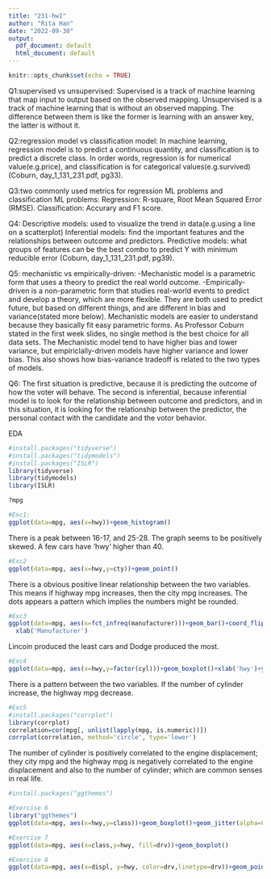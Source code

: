 ```yaml
---
title: "231-hw1"
author: "Rita Han"
date: "2022-09-30"
output:
  pdf_document: default
  html_document: default
---
```


```r
knitr::opts_chunk$set(echo = TRUE)
```
Q1:supervised vs unsupervised:
Supervised is a track of machine learning that map input to output based on the observed mapping.
Unsupervised is a track of machine learning that is without an observed mapping.
The difference between them is like the former is learning with an answer key, the latter is without it.  

Q2:regression model vs classification model:
In machine learning, regression model is to predict a continuous quantity, and classification is to predict a discrete class. In order words, regression is for numerical value(e.g.price), and classification is for categorical values(e.g.survived) (Coburn, day_1_131_231.pdf, pg33).

Q3:two commonly used metrics for regression ML problems and classification ML problems:
Regression: R-square, Root Mean Squared Error (RMSE). 
Classification: Accurary and F1 score.

Q4:
Descriptive models: used to visualize the trend in data(e.g.using a line on a scatterplot)
Inferential models: find the important features and the relationships between outcome and predictors.
Predictive models: what groups of features can be the best combo to predict Y with minimum reducible error (Coburn, day_1_131_231.pdf, pg39).

Q5: mechanistic vs empirically-driven:
-Mechanistic model is a parametric form that uses a theory to predict the real world outcome.
-Empirically-driven is a non-parametric form that studies real-world events to predict and develop a theory, which are more flexible.
They are both used to predict future, but based on different things, and are different in bias and variance(stated more below).
Mechanistic models are easier to understand because they basically fit easy parametric forms.
As Professor Coburn stated in the first week slides, no single method is the best choice for all data sets. The Mechanistic model tend to have higher bias and lower variance, but empiriclally-driven models have higher variance and lower bias. This also shows how bias-variance tradeoff is related to the two types of models.

Q6:
The first situation is predictive, because it is predicting the outcome of how the voter will behave. The second is inferential, because inferential model is to look for the relationship between outcome and predictors, and in this situation, it is looking for the relationship between the predictor, the personal contact with the candidate and the votor behavior. 

EDA
```r
#install.packages("tidyverse")
#install.packages("tidymodels")
#install.packages("ISLR")
library(tidyverse)
library(tidymodels)
library(ISLR)
```

```r
?mpg
```

```r
#Exc1:
ggplot(data=mpg, aes(x=hwy))+geom_histogram()
```
There is a peak between 16-17, and 25-28. The graph seems to be positively skewed. A few cars have 'hwy' higher than 40.

```r
#Exc2
ggplot(data=mpg, aes(x=hwy,y=cty))+geom_point()
```
There is a obvious positive linear relationship between the two variables. This means if highway mpg increases, then the city mpg increases. The dots appears a pattern which implies the numbers might be rounded.

```r
#Exc3
ggplot(data=mpg, aes(x=fct_infreq(manufacturer)))+geom_bar()+coord_flip()+
  xlab('Manufacturer')
```
Lincoin produced the least cars and Dodge produced the most.

```r
#Exc4
ggplot(data=mpg, aes(x=hwy,y=factor(cyl)))+geom_boxplot()+xlab('hwy')+ylab('cyl')

```
There is a pattern between the two variables. If the number of cylinder increase, the highway mpg decrease.

```r
#Exc5
#install.packages("corrplot")
library(corrplot)
correlation=cor(mpg[, unlist(lapply(mpg, is.numeric))])
corrplot(correlation, method='circle', type='lower')
```
The number of cylinder is positively correlated to the engine displacement; they city mpg and the highway mpg is negatively correlated to the engine displacement and also to the number of cylinder; which are common senses in real life. 
```r
#install.packages("ggthemes")    
```

```r
#Exercise 6
library("ggthemes")
ggplot(data=mpg, aes(x=hwy,y=class))+geom_boxplot()+geom_jitter(alpha=0.25)+theme_gdocs()+xlab('Highway MPG')+ylab('Vehicle Class')
```
```r
#Exercise 7
ggplot(data=mpg, aes(x=class,y=hwy, fill=drv))+geom_boxplot()
```

```r
#Exercise 8
ggplot(data=mpg, aes(x=displ, y=hwy, color=drv,linetype=drv))+geom_point()+geom_smooth(se=FALSE)
```
